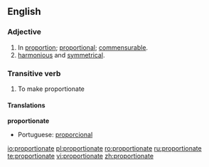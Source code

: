 ==English==

===Adjective===
{{en-adj}}

# In [[proportion]]; [[proportional]]; [[commensurable]].
# [[Harmonious|harmonious]] and [[symmetrical]].

===Transitive verb===
{{en-verb|proportionat|ing}}

# To make proportionate

====Translations====
'''proportionate'''

{{trans-top|harmonious}}
*Portuguese: [[proporcional]]
{{trans-bottom}}

[[io:proportionate]]
[[pl:proportionate]]
[[ro:proportionate]]
[[ru:proportionate]]
[[te:proportionate]]
[[vi:proportionate]]
[[zh:proportionate]]